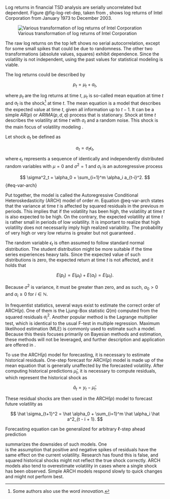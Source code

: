 Log returns in financial TSD analysis are serially uncorrelated but dependent. Figure @fig-log-ret-dep, taken from
\parencite[Fig. 3.1]{Tsay2005_AnalysisFinancialTime}, shows log returns of Intel Corporation from January 1973 to
December 2003.

![Various transformation of log returns of Intel Corporation \parencite{Tsay2005_AnalysisFinancialTime}](./img/log-ret-dep.png){#fig-log-ret-dep}

The raw log returns on the top left shows no serial autocorrelation, except for some small spikes that could be due to
randomness. The other two transformations (absolute values, squares) exhibit dependence. Since the volatility is not
independent, using the past values for statistical modeling is viable.

The log returns could be described by

$$
p_t = \mu_t + a_t,
$$

where $p_t$ are the log returns at time $t$, $\mu_t$ is so-called mean equation at time $t$ and $a_t$ is the
shock[^shock] at time $t$. The mean equation is a model that describes the expected value at time $t$, given all
information up to $t-1$. It can be a simple $AR(p)$ or $ARIMA(p, d, q)$ process that is stationary. Shock at time $t$
describes the volatility at time $t$ with $\sigma_t$ and a random noise. This shock is the main focus of volatility
modeling \parencite[Fig. 3.2]{Tsay2005_AnalysisFinancialTime}.

[^shock]: Some authors also use the word *innovation*.

Let shock $a_t$ be defined as

$$
a_t = \sigma_t \epsilon_t,
$$

where $\epsilon_t$ represents a sequence of identically and independently distributed random variables with $\mu = 0$
and $\sigma^2 = 1$ and $\sigma_t$ is an autoregressive process

$$
\sigma^2_t = \alpha_0 + \sum_{i=1}^m \alpha_i a_{t-i}^2.
$$ {#eq-var-arch}

Put together, the model is called the Autoregressive Conditional Heteroskedasticity (ARCH) model of order $m$. Equation
@eq-var-arch states that the variance at time $t$ is affected by squared residuals in the previous $m$ periods. This
implies that if the volatility has been high, the volatility at time $t$ is also expected to be high. On the contrary,
the expected volatility at time $t$ is rather small in periods of low volatility. It is important to realize that high
volatility does not necessarily imply high realized variability. The probability of very high or very low returns is
greater but not guaranteed \parencite[Chap. 3.4]{Tsay2005_AnalysisFinancialTime}.

The random variable $\epsilon_t$ is often assumed to follow standard normal distribution. The student distribution
might be more suitable if the time series experiences heavy tails. Since the expected value of such distributions is
zero, the expected return at time $t$ is not affected, and it holds that

$$
E(p_t) = E(\mu_t) + E(a_t) = E(\mu_t).
$$


Because $\sigma^2$ is variance, it must be greater than zero, and as such, $\alpha_0 > 0$ and $\alpha_i \geq 0$ for $i
\in \mathbb{N}$.

In frequentist statistics, several ways exist to estimate the correct order of ARCH$(p)$. One of them is the Ljung-Box
statistic $Q(m)$ computed from the squared residuals $a_i^2$. Another popular method is the Lagrange multiplier test,
which is identical to the usual F-test in multiple regression. Maximum likelihood estimation (MLE) is commonly used to
estimate such a model. Because this thesis focuses primarily on Bayesian methods and estimation, these methods will not
be leveraged, and further description and application are offered in
\parencite[Chap. 3]{Tsay2005_AnalysisFinancialTime}.

To use the ARCH$(p)$ model for forecasting, it is necessary to estimate historical residuals. One-step forecast for
ARCH$(p)$ model is made up of the mean equation that is generally unaffected by the forecasted volatility. After
computing historical predictions $\hat\mu_t$, it is necessary to compute residuals, which represent the historical
shock as

$$
\hat a_t = y_t - \hat \mu_t.
$$

These residual shocks are then used in the ARCH$(p)$ model to forecast future volatility as

$$
\hat \sigma_{t+1}^2 = \hat \alpha_0 + \sum_{i=1}^m \hat \alpha_i \hat a^2_{t - i + 1}.
$$

Forecasting equation can be generalized for arbitrary $\ell$-step ahead prediction \parencite[Chap. 3.4.3]
{Tsay2005_AnalysisFinancialTime}

\parencite[Chap. 3.4.2]{Tsay2005_AnalysisFinancialTime} summarizes the downsides of such models. One  
is the assumption that positive and negative spikes of residuals have the same effect on the current volatility.
Research has found this is false, and squared historical shocks might not reflect the true shock correctly. ARCH models
also tend to overestimate volatility in cases where a single shock has been observed. Simple ARCH models respond slowly
to quick changes and might not perform best.